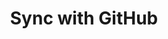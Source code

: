 ---
title: 'Sync with GitHub'
description: 'Display inline code and code blocks'
icon: 'door-open'
---